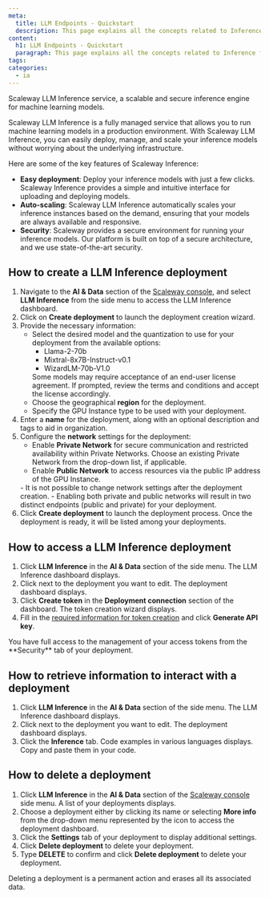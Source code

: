 ```yaml
---
meta:
  title: LLM Endpoints - Quickstart
  description: This page explains all the concepts related to Inference for LLMs
content:
  h1: LLM Endpoints - Quickstart
  paragraph: This page explains all the concepts related to Inference for LLMs
tags: 
categories:
  - ia
---
```


Scaleway LLM Inference service, a scalable and secure inference engine for machine learning models.

Scaleway LLM Inference is a fully managed service that allows you to run machine learning models in a production environment.
With Scaleway LLM Inference, you can easily deploy, manage, and scale your inference models without worrying about the underlying infrastructure.

Here are some of the key features of Scaleway Inference:

* **Easy deployment**: Deploy your inference models with just a few clicks. Scaleway Inference provides a simple and intuitive interface for uploading and deploying models.
* **Auto-scaling**: Scaleway LLM Inference automatically scales your inference instances based on the demand, ensuring that your models are always available and responsive.
* **Security**: Scaleway provides a secure environment for running your inference models. Our platform is built on top of a secure architecture, and we use state-of-the-art security.

## How to create a LLM Inference deployment


1. Navigate to the **AI & Data** section of the [Scaleway console](https://console.scaleway.com/), and select **LLM Inference** from the side menu to access the LLM Inference dashboard.
2. Click on **Create deployment** to launch the deployment creation wizard.
3. Provide the necessary information:
    - Select the desired model and the quantization to use for your deployment from the available options:
        - Llama-2-70b
        - Mixtral-8x7B-Instruct-v0.1
        - WizardLM-70b-V1.0
        <Message type="note">
          Some models may require acceptance of an end-user license agreement. If prompted, review the terms and conditions and accept the license accordingly.
        </Message>
    - Choose the geographical **region** for the deployment.
    - Specify the GPU Instance type to be used with your deployment.
4. Enter a **name** for the deployment, along with an optional description and tags to aid in organization.
5. Configure the **network** settings for the deployment:
    - Enable **Private Network** for secure communication and restricted availability within Private Networks. Choose an existing Private Network from the drop-down list, if applicable.
    - Enable **Public Network** to access resources via the public IP address of the GPU Instance.
    <Message type="important">
      - It is not possible to change network settings after the deployment creation.
      - Enabling both private and public networks will result in two distinct endpoints (public and private) for your deployment.
    </Message>
6. Click **Create deployment** to launch the deployment process. Once the deployment is ready, it will be listed among your deployments.

## How to access a LLM Inference deployment

1. Click **LLM Inference** in the **AI & Data** section of the side menu. The LLM Inference dashboard displays.
2. Click <Icon name="more" /> next to the deployment you want to edit. The deployment dashboard displays.
3. Click **Create token** in the **Deployment connection** section of the dashboard. The token creation wizard displays.
4. Fill in the [required information for token creation](/identity-and-access-management/iam/how-to/create-api-keys/) and click **Generate API key**.

<Message type="tip">
  You have full access to the management of your access tokens from the **Security** tab of your deployment.
</Message>

## How to retrieve information to interact with a deployment

1. Click **LLM Inference** in the **AI & Data** section of the side menu. The LLM Inference dashboard displays.
2. Click <Icon name="more" /> next to the deployment you want to edit. The deployment dashboard displays.
3. Click the **Inference** tab. Code examples in various languages displays. Copy and paste them in your code.

## How to delete a deployment

1. Click **LLM Inference** in the **AI & Data** section of the [Scaleway console](https://console.scaleway.com) side menu. A list of your deployments displays.
2. Choose a deployment either by clicking its name or selecting **More info** from the drop-down menu represented by the icon <Icon name="more" /> to access the deployment dashboard.
3. Click the **Settings** tab of your deployment to display additional settings.
4. Click **Delete deployment** to delete your deployment.
5. Type **DELETE** to confirm and click **Delete deployment** to delete your deployment. 
 
<Message type="important">
  Deleting a deployment is a permanent action and erases all its associated data.
</Message>
